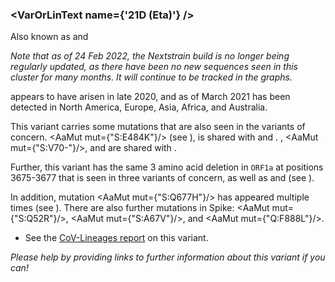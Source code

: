 

### <VarOrLinText name={'21D (Eta)'} />
Also known as <VarOrLin name="21D (Eta)" invert={true} /> and <Who name="Eta" />

_Note that as of 24 Feb 2022, the Nextstrain build is no longer being regularly updated, as there have been no new sequences seen in this cluster for many months. It will continue to be tracked in the graphs._

<VarOrLin name="21D (Eta)"/> appears to have arisen in late 2020, and as of March 2021 has been detected in North America, Europe, Asia, Africa, and Australia.

This variant carries some mutations that are also seen in the variants of concern. <AaMut mut={"S:E484K"}/> (see <Mut name="S:E484"/>), is shared with <VarOrLin name="20H (Beta, V2)" prefix=""/> and <VarOrLin name="20J (Gamma, V3)" prefix=""/>. <Mut name="S:H69-"/>, <AaMut mut={"S:V70-"}/>, and <Mut name="S:Y144-"/> are shared with <VarOrLin name="20I (Alpha, V1)" prefix=""/>.

Further, this variant has the same 3 amino acid deletion in `ORF1a` at positions 3675-3677 that is seen in three variants of concern, as well as <VarOrLin name="21F (Iota)" prefix=""/> and <VarOrLin name="21G (Lambda)" prefix=""/> (see <Mut name="ORF1a:S3675"/>).

In addition, mutation <AaMut mut={"S:Q677H"}/> has appeared multiple times (see <VarOrLin name="S:Q677"/>). There are also further mutations in Spike: <AaMut mut={"S:Q52R"}/>, <AaMut mut={"S:A67V"}/>, and <AaMut mut={"Q:F888L"}/>.

- See the [CoV-Lineages report](https://cov-lineages.org/global_report_B.1.525.html) on this variant.

_Please help by providing links to further information about this variant if you can!_

